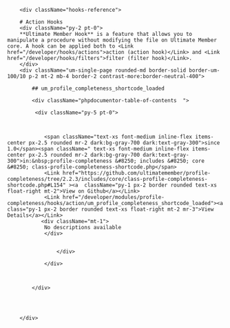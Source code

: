         
        <div className="hooks-reference">
        
        # Action Hooks
        <div className="py-2 pt-0">
        **Ultimate Member Hook** is a feature that allows you to manipulate a procedure without modifying the file on Ultimate Member core. A hook can be applied both to <Link href="/developer/hooks/actions">action (action hook)</Link> and <Link href="/developer/hooks/filters">filter (filter hook)</Link>.
        </div>
        <div className="um-single-page rounded-md border-solid border-um-100/10 p-2 mt-2 mb-4 border-2 contrast-more:border-neutral-400">   
             
            ## um_profile_completeness_shortcode_loaded   
             
            <div className="phpdocumentor-table-of-contents  ">
            
             <div className="py-5 pt-0">
                
                
                    
                <span className="text-xs font-medium inline-flex items-center px-2.5 rounded mr-2 dark:bg-gray-700 dark:text-gray-300">since 1.0</span><span className=" text-xs font-medium inline-flex items-center px-2.5 rounded mr-2 dark:bg-gray-700 dark:text-gray-300">in:&nbsp;profile-completeness &#8250; includes &#8250; core &#8250; class-profile-completeness-shortcode.php</span>
                <Link href="https://github.com/ultimatemember/profile-completeness/tree/2.2.3/includes/core/class-profile-completeness-shortcode.php#L154" ><a  className="py-1 px-2 border rounded text-xs float-right mt-2">View on Github</a></Link>
                <Link href="/developer/modules/profile-completeness/hooks/action/um_profile_completeness_shortcode_loaded"><a class="py-1 px-2 border rounded text-xs float-right mt-2 mr-3">View Details</a></Link>
               <div className="mt-1">
                No descriptions available
                </div>
               
                
                    </div>

                </div>

                
            
            </div>
            
            
           

        </div>